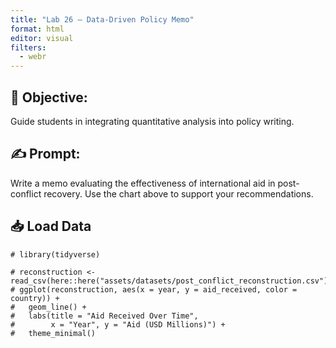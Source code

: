 ```yaml
---
title: "Lab 26 – Data-Driven Policy Memo"
format: html
editor: visual
filters:
  - webr
---
```


## 🧭 Objective:  
Guide students in integrating quantitative analysis into policy writing.

## ✍️ Prompt:  
Write a memo evaluating the effectiveness of international aid in post-conflict recovery. Use the chart above to support your recommendations.

## 📥 Load Data
```webr-r
# library(tidyverse)

# reconstruction <- read_csv(here::here("assets/datasets/post_conflict_reconstruction.csv"))
# ggplot(reconstruction, aes(x = year, y = aid_received, color = country)) +
#   geom_line() +
#   labs(title = "Aid Received Over Time",
#        x = "Year", y = "Aid (USD Millions)") +
#   theme_minimal()
```


